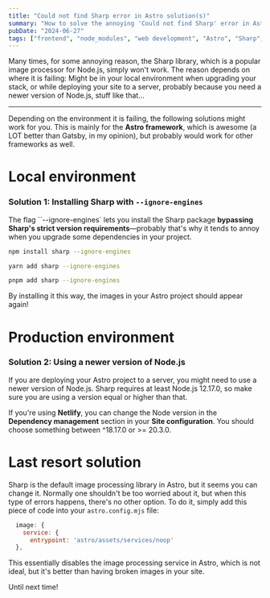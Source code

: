 ```yaml
---
title: "Could not find Sharp error in Astro solution(s)"
summary: "How to solve the annoying 'Could not find Sharp' error in Astro for local and deployment environments."
pubDate: "2024-06-27"
tags: ["frontend", "node_modules", "web development", "Astro", "Sharp", "error", "solution"]
---
```


Many times, for some annoying reason, the Sharp library, which is a popular image processor for Node.js, simply won't work. The reason depends on where it is failing: Might be in your local environment when upgrading your stack, or while deploying your site to a server, probably because you need a newer version of Node.js, stuff like that... 

---

Depending on the environment it is failing, the following solutions might work for you. This is mainly for the **Astro framework**, which is awesome (a LOT better than Gatsby, in my opinion), but probably would work for other frameworks as well.

# Local environment

### Solution 1: Installing Sharp with `--ignore-engines`

The flag ``--ignore-engines` lets you install the Sharp package **bypassing Sharp's strict version requirements**—probably that's why it tends to annoy when you upgrade some dependencies in your project.

```bash
npm install sharp --ignore-engines

yarn add sharp --ignore-engines

pnpm add sharp --ignore-engines
```

By installing it this way, the images in your Astro project should appear again!

# Production environment

### Solution 2: Using a newer version of Node.js

If you are deploying your Astro project to a server, you might need to use a newer version of Node.js. Sharp requires at least Node.js 12.17.0, so make sure you are using a version equal or higher than that.

If you're using **Netlify**, you can change the Node version in the **Dependency management** section in your **Site configuration**. You should choose something between ^18.17.0 or >= 20.3.0.

# Last resort solution

Sharp is the default image processing library in Astro, but it seems you can change it. Normally one shouldn't be too worried about it, but when this type of errors happens, there's no other option. To do it, simply add this piece of code into your `astro.config.mjs` file:

```javascript
  image: {
    service: {
      entrypoint: 'astro/assets/services/noop'
  },
```

This essentially disables the image processing service in Astro, which is not ideal, but it's better than having broken images in your site.

Until next time!